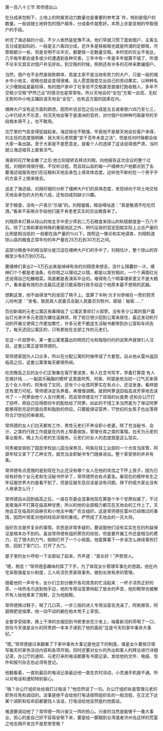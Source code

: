 

第一百八十三节 常师德出山

在分成承包制下，土地上的附属劳动力数量也是重要的参考渫ˉ件，特别是佃户的数量。一般说随土地转包的佃户越多，分成条件就愈好。本质上亦是变相的夺取佃户的手段。

听完了海述祖的介绍，不少人依然是犹豫不决。他们早就习惯了盘剥佃户，主客五五分成是起码的，一般是主六客四分成，还许多是铁板租也就是所谓的定额租，尽管租额少一些，但是言明不论丰灾，都要按一定数量交租。本时空的农业不发达，几乎每年都会或多或少的遭遇到各种灾害，三年中有一年是丰年就算不错了，所谓不论丰灾其实对佃户并无好处。到交租的时候，照例还有许多的花样来欺骗佃户。

当然，佃户也不全然是弱势群体，若是主家不是当地有势力的大户，只是一般的城乡中小地主，收租也就会变得很难，没人愿意随意交出自己的劳动果实，以种种名义少缴拖延是最轻得，有的佃户家中丁壮多拒不交租甚至直接打跑收租人，多年不交租少交租“俨然己业”的情况也是常常有。所以天地会的“全包”方案一出现，无权无势的中小地主踊跃请天地会“全包”，也有这方面的因素在内。

缙绅大户没有这方面的顾虑。因而听说总包之后分成是五五或者倒六四乃至七三，心中已经大不乐意，何况天地会等于是澳洲的官府，对付佃户的种种巧取豪夺的手段根本用不上，也不敢用。

花厅里的气氛变得犹疑起来。海述祖也不勉强，毕竟他不是替天地会拉客户来得，刘主任的态度很明确：我大宋元老院要“变千百年未变之法”，但是任何时候都会给大家一条出路，至于大家是不是愿意走，就看个人的选择了这话说得很严肃，当时就让海述祖背上直冒凉气。

海家的花厅聚会散了之后·他立刻提轿去拜访刘翔，向他报告这次会议的整个过程。刘翔听得很仔细，不仅听过程，而且琼山县的每一户缙绅大户他都点到了名·要海述祖报告他们在征粮和天地会承包上得具体态度。边听他不断的在一个黑乎乎的方盒子上按来按去。

送走了海述祖，刘翔仔细的分析了缙绅大户们的具体态度，发现倾向于将土地交给天地会承包的大约有六成，还有四成则缺少兴趣。

至于粮食，没有一户表示“乐输”的。刘翔皱眉，暗自嘀咕道：“真是敬酒不吃吃罚酒。”看来不采用点手段他们是不肯老老实实的交出粮食来了。

刘翔原本打算从琼山的地主手中至少弄到二万石粮食来琼山的秋赋额度是一万八千石。除了江南和某些特殊的重赋地区之外，明代征收的官定田赋实际上占总产量的比例是相当低的·一般都在亩产量的％以下。按照这一推论和实地调查，刘翔知道琼山县的粮食正常年份的年产量在25万石到30万石之间。

这部分粮食中的相当部分是沉淀在缙绅大户们的手中了。刘翔估计，整个琼山的存粮至少有8万到0万石。

要缙绅们拿出2～3万石出来是绰绰有余的刘翔思来想去，没什么锦囊妙－计。缙绅们个个都是老油条，任你晓之以理动之以情，都是以哭穷相对，一个个满面红光还说得自己吃糠咽菜。简直都是表演系毕业的。难得有几个明事理家里又不是大粮户。看来最有效的办法最后还是只能采取行政手段这个他原本最不想用的武器。

想剿这里，他不由得泄气的坐回了椅子上。盘算了半晌·方才对恭候在一旁的郭灵儿吩咐道：“发电，致民政人民委员会副人民委员刘牧州，密级：秘密……”

百仞新城的元老公寓区夜幕降临了·公寓区里却灯火寂寥。没有多少公寓的窗户露出灯光来许多元老因为嫌往返麻烦，除了假日很少回到公寓来居住，最近发动机行动的开展又使得工作更加繁忙，许多元老干脆连生活秘书都带到办公室和车间去了。每天还回公寓区的，只有那些在总部工作的元老们。

在这一片寂寥中，某一套公寓里露出的明亮灯光和隐隐约约的说笑声就很引人注目。这套公寓正是常师德的。

常师德家因为人口众多，所以在分配公寓的时候申请了大套型。自从他从雷州返回临高之后，这套公寓里每天都很热闹。

吃完晚饭之后的女仆们正聚集在客厅里说笑，有人在念书写字，学着打算盘·有人在做针线……一副其乐融融的模样′这里面阿秀、阿紫、阿碧是他当初一口气买来得五个女人中的，阿朱给了文同，还有个小女孩阿萝实在有点小，还没发身。看样貌还有潜力可挖。常师德决定先养着，再慢慢调教。就把阿萝送回临高进芳草地去读书了－－阿萝由他个人支付费用，而且常师德支付了双倍的伙食费·还和办公厅打了招呼，把自己应得那份牛奶配给给了阿萝。如此的不惜工本当然是为了保证阿萝能够得到充足的蛋白质和脂肪的供应。只要能保证营养，17世纪的女孩子也出落得符合21世纪的审美观。

常师德的女人们白天都有工作，男性元老们不养全职小老婆，除了充当秘书、会计、之类的行政工作就是在内务上帮着做饭，管理仓库之类的事情。白天为元老的事业服务，晚上为元老的生活服务。元老们对女人的态度就是这么现实。

阿秀被安排到了国民学校幼儿园当保育员，阿紫在轻工业部的一个仓库当库管，阿碧年轻又拿下了乙种文凭，就充当全职秘书专门随身进出。整个家安排的井井有条。

常师德有点遗憾的是到现在为止还没有哪个女人在他的攻伐之下怀上孩子。因为已经有好些个女元老和生活秘书怀孕了，常师德然也有点着急。看现在的模样有生之年征服世界大约是看不到了，但是征服东亚应该是没有问题。挣下的偌大家业没有人继承怎么行！

常师德自从回到临高之后，一直在农委会混事他现在算是个半个甘蔗权威了，不过吴南海并不打算在临高种甘蔗，所以的他的全部精力都花在天地会的工作上了。天地会正在临高的自耕农和小地主中推广农合组织，这是常师德在雷州已经做过的事情，因而叶雨茗对他的经验非常的重视。俨然成了天地会的一员大将。

组织农合是件复杂的事情，农民是非常多疑的，要说服他们没有实实在在的利益保证是根本办不到的。虽说常师德有组织蔗农的经验，但是要开展工作还是相当的费力，花了很大的力气，刚刚打开了一个小局面。他盘算着下一步该怎么继续乘热打铁，回到了家门口，打开了大门。

屋子里的女仆呼啦一下全部站了起来，齐声道：“首长好！”声势惊人。

“嗯，稍息！”常师德恶趣味的挥了下手，为了体现女仆管理军事化的思路，他在内宅采取值星女仆制度，三人轮流负责家政事务，做到长效有序的管理。

随着他的一声号令，女仆们立刻分散开各司其责的忙活起来：一杯子凉热正好的茶、一块热毛巾送到他手边，他的专用浴室里响起了放水的声音，他的鞋带也被解开有人给他拿来了拖鞋，正为他脱鞋。

常师德换过鞋子，喝了几口茶，一步三摇的进入专用浴室去洗澡了，阿紫擦背，阿碧擦肥皂按摩，他一动不动的躺在柏木凳子上享受。

全套享受结束，换上干净的衣服回到书房里坐在沙发上，端着新沏的茶喝了一口，担任今天值星女仆的阿秀把一本本子递到了他的面前“这是今天的家中事务大事纪。”

“嗯。”常师德接过来翻看了下家中事务大事记是他定下的制度，值星女仆要按日填写每天的家务活动内容和各项开销。同时还要对女仆的外出和客人的拜访进行详细记录，办公厅的通知、元老打来的电话都要有书面记录。发给他的文件、电报、信件和报刊杂志也必须有登记。

他翻看着，一直到最后的电话记录最近他一直在农村活动，小灵通手机接不通。所以对电话和通知特别留心。

“哦？办公厅组织处给我打过电话？”他忽然说了一句。办公厅组织处是管理元老的职务任免和调动的。没事是绝不会给他打电话按照组织处的一般流程，在正式下达某个调职和任命前都要找人谈话，打电话给他显然是约他面谈。

难道要调动他了？常师德一阵兴奋又一阵的担心。兴奋的当然是能够干一番大事业，担心的是自己好不容易安顿下来，要是给一脚踹到台湾或者济州岛这样的荒蛮之地去搞开发岂不是悲惨至极？

